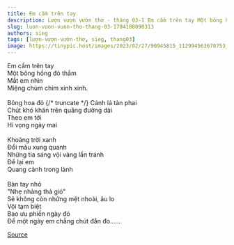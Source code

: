 ```yaml
---
title: Em cầm trên tay
description: Lượn vượn vườn thơ - tháng 03-1 Em cầm trên tay Một bông hồng đỏ thắm
slug: luon-vuon-vuon-tho-thang-03-1704188090313
authors: sieg
tags: [lượn-vượn-vườn-thơ, sieg, thang03]
image: https://tinypic.host/images/2023/02/27/90945815_112994563670753_4026363404267552768_n.th.jpg
---
```


Em cầm trên tay\
Một bông hồng đỏ thắm\
Mắt em nhìn\
Miệng chúm chím xinh xinh.\
\
Bông hoa đỏ
{/* truncate */}
Cánh lá tàn phai\
Chút khó khăn trên quãng đường dài\
Theo em tới\
Hi vọng ngày mai\
\
Khoảng trời xanh\
Đổi màu xung quanh\
Những tia sáng vội vàng lẩn tránh\
Để lại em\
Quang cảnh trong lành\
\
Bàn tay nhỏ\
"Nhẹ nhàng thả gió"\
Sẽ không còn những mệt nhoài, âu lo\
Vội tạm biệt\
Bao ưu phiền ngày đó\
Để một ngày em chẳng chút đắn đo......

[Source](https://www.facebook.com/ape.poem/posts/pfbid0nCoKqw9Cav99NSuAJUNUCyMYELL4GSnkfRfp2xHxdVNqA8K4r4JeRrQwuRXNURi9l)
